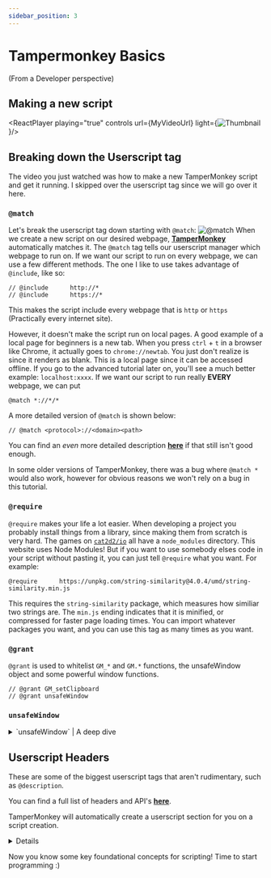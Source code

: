 ```yaml
---
sidebar_position: 3
---
```



# Tampermonkey Basics
(From a Developer perspective)

## Making a new script
<ReactPlayer playing="true" controls url={MyVideoUrl} light={<img src={MyThumbnailUrl} alt='Thumbnail' />}/>

## Breaking down the Userscript tag
The video you just watched was how to make a new TamperMonkey script and get it running. I skipped over the userscript tag since we will go over it here.

### `@match`
Let's break the userscript tag down starting with `@match`:
![@match](static/@match.png) 
When we create a new script on our desired webpage, [**TamperMonkey**](https://tampermonkey.net) automatically matches it. The `@match` tag tells our userscript manager which webpage to run on. If we want our script to run on every webpage, we can use a few different methods. The one I like to use takes advantage of `@include`, like so:
```
// @include      http://*
// @include      https://*
```
This makes the script include every webpage that is `http` or `https` (Practically every internet site). 

However, it doesn't make the script run on local pages. A good example of a local page for beginners is a new tab. When you press `ctrl` + `t` in a browser like Chrome, it actually goes to `chrome://newtab`. You just don't realize is since it renders as blank. This is a local page since it can be accessed offline. If you go to the advanced tutorial later on, you'll see a much better example: `localhost:xxxx`. 
If we want our script to run really **EVERY** webpage, we can put
```
@match *://*/*
```
A more detailed version of `@match` is shown below:
```
// @match <protocol>://<domain><path>
```
You can find an *even* more detailed description [**here**](https://developer.chrome.com/docs/extensions/mv2/match-patterns) if that still isn't good enough.

In some older versions of TamperMonkey, there was a bug where `@match *` would also work, however for obvious reasons we won't rely on a bug in this tutorial.

### `@require`
`@require` makes your life a lot easier. When developing a project you probably install things from a library, since making them from scratch is very hard. The games on [`cat2d2/io`](https://github.com/cat2d2/io) all have a `node_modules` directory. This website uses Node Modules! But if you want to use somebody elses code in your script without pasting it, you can just tell `@require` what you want. For example:
```
@require      https://unpkg.com/string-similarity@4.0.4/umd/string-similarity.min.js
```

This requires the `string-similarity` package, which measures how similiar two strings are. The `min.js` ending indicates that it is minified, or compressed for faster page loading times.
You can import whatever packages you want, and you can use this tag as many times as you want.

### `@grant`

`@grant` is used to whitelist `GM_*` and `GM.*` functions, the unsafeWindow object and some powerful window functions.
```
// @grant GM_setClipboard
// @grant unsafeWindow
```

### `unsafeWindow`
<details>
  <summary>`unsafeWindow` | A deep dive</summary>

Let's take a look at `unsafeWindow`. This tag allows Tampermonkey to add custom properties set by the web page. 

Let's take a look at this quote.
> _"`unsafeWindow` bypasses the Greasemonkey XPCNativeWrapper-based Security model, which exists to make sure that **malicious** web pages cannot alter objects in such a way as to make greasemonkey scripts (which execute with more privileges than ordinary JavaScript running in a web page) do things that their authors or users did not intend."_ -mmartz, [**Sourceforge.net**](https://sourceforge.net/p/greasemonkey/wiki/unsafeWindow/#:~:text=unsafeWindow%20bypasses%20the%20Greasemonkey%20XPCNativeWrapper,that%20their%20authors%20or%20users)

**Woah.**

That's confusing. Let's break it down step by step.

#### Greasemonkey and Tampermonkey
As you already know, Greasemonkey and Tampermonkey are:
- **Browser Extensions**: Allow users to run custom scripts (userscripts) on web pages.
- **Userscripts**: Modify the behavior and appearance of web pages.

#### Security Model

- **XPCNativeWrapper**: Isolates userscripts from the web page's JavaScript to prevent unintended interactions.

#### `unsafeWindow`

- **Bypass Security**: Allows direct access to the web page's JavaScript objects and functions.
- **Risks**: Exposes userscripts to potential manipulation by malicious web pages.
- **Use Cases**: Necessary for certain tasks like calling web page functions or accessing specific properties.

#### How you should use it

- **Sparing Use**: Use `unsafeWindow` only when absolutely necessary.
- **Trusted Sites**: Ensure the web page is trusted.
- **Alternatives**: Consider other approaches that do not require bypassing the security model.

:::danger
_`unsafeWindow` can also break scripts when used, so you should determine whether or not you need it before you begin coding._
:::

#### Example

```JS
// Here we have our userscript
(function() {
    'use strict';
    // Now we access a function defined by the webpage
    if (typeof unsafeWindow.someFunction === 'function') {
        unsafeWindow.someFunction();
    }

    // and access a property set by the page
    if (unsafeWindow.someProperty) {
        console.log(unsafeWindow.someProperty);
    }
})();
```
In this example our script checks if `someFunction` and `someProperty` exist on the site.
Then it calls `someFunction` and logs `someProperty` using `unsafeWindow`.

That's it! That wasn't so bad was it? Okay, maybe it was a little confusing. However, don't worry since for this beginner tutorial we **won't** use `unsafeWindow` 😅
</details>

## Userscript Headers
These are some of the biggest userscript tags that aren't rudimentary, such as `@description`.

You can find a full list of headers and API's [**here**](https://www.tampermonkey.net/documentation.php).

TamperMonkey will automatically create a userscript section for you on a script creation.

<details>

    <summary>The default script</summary>
```JS
// ==UserScript==
// @name         Name
// @namespace    Namespace
// @version      Version
// @description  Description
// @author       Author
// @match        Site
// @icon         Icon
// @grant        Grant
// ==/UserScript==

(function() {
    'use strict';

    // Your code here...
})();
```
Every header besides `@match` or `@include` is optional. (You need to choose between one).
Enclose headers in the `==UserScript` and `==/UserScript==` tags.
</details>

Now you know some key foundational concepts for scripting! Time to start programming :)